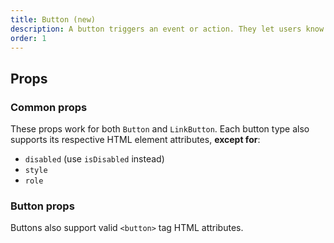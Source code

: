 ```yaml
---
title: Button (new)
description: A button triggers an event or action. They let users know what will happen next.
order: 1
---
```



## Props

### Common props

These props work for both `Button` and `LinkButton`. Each button type also supports its respective HTML element attributes, **except for**:

- `disabled` (use `isDisabled` instead)
- `style`
- `role`

<PropsTable heading="" props={CommonProps} />

### Button props

Buttons also support valid `<button>` tag HTML attributes.

<PropsTable heading="" props={ButtonProps} />
